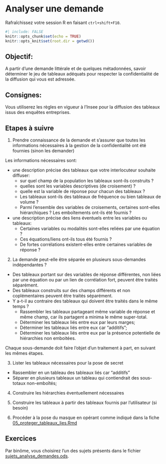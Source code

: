 # Analyser une demande

Rafraîchissez votre session R en faisant `ctrl+shift+F10`.


```{r}
#| include: FALSE
knitr::opts_chunk$set(echo = TRUE)
knitr::opts_knit$set(root.dir = getwd())
```

## Objectif:

A partir d'une demande littérale et de quelques métadonnées, savoir déterminer 
le jeu de tableaux adéquats pour respecter la confidentialité de la diffusion qui 
vous est adressée.

## Consignes:

Vous utiliserez les règles en vigueur à l'Insee pour la diffusion des
tableaux issus des enquêtes entreprises.

## Etapes à suivre

1. Prendre connaissance de la demande et s'assurer que toutes les informations
nécessaires  à la gestion de la confidentialité ont été fournies (sinon les 
demander)

Les informations nécessaires sont:

- une description précise des tableaux que votre interlocuteur souhaite diffuser:
  - sur quel champ de la population les tableaux sont-ils construits ?
  - quelles sont les variables descriptives (de croisement) ?
  - quelle est la variable de réponse pour chacun des tableaux ?
  - Les tableaux sont-ils des tableaux de fréquence ou bien tableaux de volume ?
  - Parmi l'ensemble des variables de croisements, certaines sont-elles 
  hiérarchiques ? Les emboîtements ont-ils été fournis ?
- une description précise des liens éventuels entre les variables ou tableaux:
  - Certaines variables ou modalités sont-elles reliées par une équation ?
  - Ces équations/liens ont-ils tous été fournis ?
  - De fortes corrélations existent-elles entre certaines variables de réponse ?
  
2. La demande peut-elle être séparée en plusieurs sous-demandes indépendantes ?

- Des tableaux portant sur des variables de réponse différentes, non liées par 
une équation ou par un lien de corrélation fort, peuvent être traités séparément.
- Des tableaux construits sur des champs différents et non coplémentaires peuvent 
être traités séparément.
- Y a-t-il au contraire des tableaux qui doivent être traités dans le même temps ?
  - Rassembler les tableaux partageant même variable de réponse et même champ, 
  car ils partagent a minima le même super-total.
  - Déterminer les tableaux liés entre eux par leurs marges;
  - Déterminer les tableaux liés entre eux car "additifs";
  - Déterminer les tableaux liés entre eux par la présence potentielle de hiérarchies 
  non emboitées.

Chaque sous-demande doit faire l'objet d'un traitement à part, en suivant les 
mêmes étapes.

3. Lister les tableaux nécessaires pour la pose de secret

- Rassembler en un tableau des tableaux liés car "additifs"
- Séparer en plusieurs tableaux un tableau qui contiendrait des sous-totaux non-emboîtés;

4. Construire les hiérarchies éventuellement nécessaires

5. Construire les tableaux à partir des tableaux fournis par l'utilisateur (si besoin)

6. Procéder à la pose du masque en opérant comme indiqué dans la fiche [05_proteger_tableaux_lies.Rmd](05_proteger_tableaux_lies.Rmd)



## Exercices

Par binôme, vous choisirez l'un des sujets présents dans le fichier 
[sujets_analyse_demandes.ods](sujets_analyse_demandes.ods).
  
  







